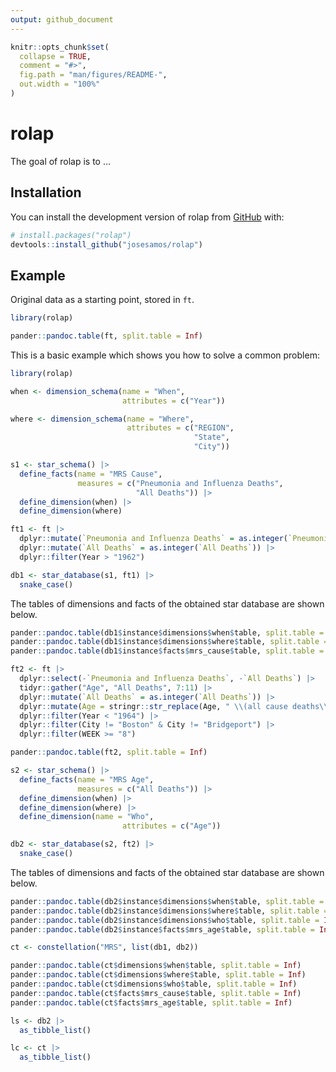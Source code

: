 ```yaml
---
output: github_document
---
```


<!-- README.md is generated from README.Rmd. Please edit that file -->

```r
knitr::opts_chunk$set(
  collapse = TRUE,
  comment = "#>",
  fig.path = "man/figures/README-",
  out.width = "100%"
)
```

# rolap

<!-- badges: start -->
<!-- badges: end -->

The goal of rolap is to ...

## Installation

You can install the development version of rolap from [GitHub](https://github.com/) with:

``` r
# install.packages("rolap")
devtools::install_github("josesamos/rolap")
```

## Example

Original data as a starting point, stored in `ft`.

```r
library(rolap)
```

```r
pander::pandoc.table(ft, split.table = Inf)
```

This is a basic example which shows you how to solve a common problem:

```r
library(rolap)

when <- dimension_schema(name = "When",
                         attributes = c("Year"))

where <- dimension_schema(name = "Where",
                          attributes = c("REGION",
                                         "State",
                                         "City"))

s1 <- star_schema() |>
  define_facts(name = "MRS Cause",
               measures = c("Pneumonia and Influenza Deaths",
                            "All Deaths")) |>
  define_dimension(when) |>
  define_dimension(where)

ft1 <- ft |>
  dplyr::mutate(`Pneumonia and Influenza Deaths` = as.integer(`Pneumonia and Influenza Deaths`)) |>
  dplyr::mutate(`All Deaths` = as.integer(`All Deaths`)) |>
  dplyr::filter(Year > "1962")

db1 <- star_database(s1, ft1) |>
  snake_case()
```

The tables of dimensions and facts of the obtained star database are shown below.

```r
pander::pandoc.table(db1$instance$dimensions$when$table, split.table = Inf)
pander::pandoc.table(db1$instance$dimensions$where$table, split.table = Inf)
pander::pandoc.table(db1$instance$facts$mrs_cause$table, split.table = Inf)
```

```r
ft2 <- ft |>
  dplyr::select(-`Pneumonia and Influenza Deaths`, -`All Deaths`) |>
  tidyr::gather("Age", "All Deaths", 7:11) |>
  dplyr::mutate(`All Deaths` = as.integer(`All Deaths`)) |>
  dplyr::mutate(Age = stringr::str_replace(Age, " \\(all cause deaths\\)", "")) |>
  dplyr::filter(Year < "1964") |>
  dplyr::filter(City != "Boston" & City != "Bridgeport") |>
  dplyr::filter(WEEK >= "8")
```


```r
pander::pandoc.table(ft2, split.table = Inf)
```

```r
s2 <- star_schema() |>
  define_facts(name = "MRS Age",
               measures = c("All Deaths")) |>
  define_dimension(when) |>
  define_dimension(where) |>
  define_dimension(name = "Who",
                         attributes = c("Age"))

db2 <- star_database(s2, ft2) |>
  snake_case()
```

The tables of dimensions and facts of the obtained star database are shown below.

```r
pander::pandoc.table(db2$instance$dimensions$when$table, split.table = Inf)
pander::pandoc.table(db2$instance$dimensions$where$table, split.table = Inf)
pander::pandoc.table(db2$instance$dimensions$who$table, split.table = Inf)
pander::pandoc.table(db2$instance$facts$mrs_age$table, split.table = Inf)
```

```r
ct <- constellation("MRS", list(db1, db2))
```

```r
pander::pandoc.table(ct$dimensions$when$table, split.table = Inf)
pander::pandoc.table(ct$dimensions$where$table, split.table = Inf)
pander::pandoc.table(ct$dimensions$who$table, split.table = Inf)
pander::pandoc.table(ct$facts$mrs_cause$table, split.table = Inf)
pander::pandoc.table(ct$facts$mrs_age$table, split.table = Inf)
```

```r
ls <- db2 |>
  as_tibble_list()

lc <- ct |>
  as_tibble_list()
```
